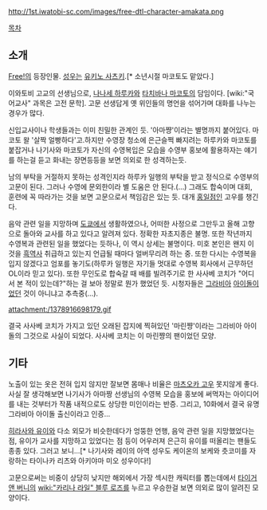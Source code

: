 {{{+1 天方 美帆 / Miho Amakata}}}
http://1st.iwatobi-sc.com/images/free-dtl-character-amakata.png

[[목차]]

== 소개 ==
[[Free!]]의 등장인물. [[성우]]는 [[유키노 사츠키]].[* 소년시절 마코토도 맡았다.]

이와토비 고교의 선생님으로, [[나나세 하루카]]와 [[타치바나 마코토]]의 담임이다. [wiki:"국어교사" 과목은 고전 문학]. 고문 선생답게 옛 위인들의 명언을 섞어가며 대화를 나누는 경우가 많다.

신입교사이나 학생들과는 이미 친밀한 관계인 듯. '아마쨩'이라는 별명까지 붙어있다. 마코토 왈 '살짝 얼빵하다'고.하지만 수영장 청소에 은근슬쩍 빠지려는 하루카와 마코토를 붙잡거나 나기사와 마코토가 자신의 수영복입은 모습을 수영부 홍보에 활용하자는 얘기를 하는걸 듣고 화내는 장면등등을 보면 의외로 한 성격하는듯.

남의 부탁을 거절하지 못하는 성격인지라 하루카 일행의 부탁을 받고 정식으로 수영부의 고문이 된다. 그러나 수영에 문외한이라 별 도움은 안 된다.(…) 그래도 합숙이며 대회, 훈련에 꼭 따라가는 것을 보면 고문으로서 책임감은 있는 듯. 대개 [[홍일점]]인 고우를 챙긴다.

음악 관련 일을 지망하며 [[도쿄]]에서 생활하였으나, 어떠한 사정으로 그만두고 올해 고향으로 돌아와 교사를 하고 있다고 알려져 있다. 정확한 자초지종은 불명. 또한 작년까지 수영복과 관련된 일을 했었다는 듯하나, 이 역시 상세는 불명이다. 미호 본인은 왠지 이것을 [[흑역사]] 취급하고 있는지 언급될 때마다 얼버무리려 하는 중. 또한 다시는 수영복을 입지 않겠다고 엄포를 놓기도(하루카 일행은 자기들 멋대로 수영복 회사에서 근무하던 OL이라 믿고 있다). 또한 무인도로 합숙갈 때 배를 빌려주기로 한 사사베 코치가 "어디서 본 적이 있는데?"하는 걸 보아 정말로 뭔가 했었던 듯. 시청자들은 [[그라비아]] [[아이돌]]이었던 것이 아니냐고 추측중(…). 

attachment:/1378916698179.gif

결국 사사베 코치가 가지고 있던 오래된 잡지에 찍혀있던 '마린쨩'이라는 그라비아 아이돌의 그것으로 사실이 되었다. 사사베 코치는 이 마린쨩의 팬이었던 모양. 

== 기타 ==
노출이 있는 옷은 전혀 입지 않지만 잘보면 몸매나 비율은 [[마츠오카 고우]] 못지않게 좋다. 사실 잘 생각해보면 나기사가 아마짱 선생님의 수영복 모습을 홍보에 써먹자는 아이디어를 내는 것부터가 작품 내적으로도 상당한 미인이라는 반증. 그리고, 10화에서 결국 유명 그라비아 아이돌 출신이라고 인증...

[[히라사와 유이]]와 다소 외모가 비슷한데다가 엉뚱한 언행, 음악 관련 일을 지망했었다는 점, 유이가 교사를 지망하고 있었다는 점 등이 어우러져 은근히 유이를 떠올리는 팬들도 종종 있다. 그러고 보니...[* 나기사와 레이의 아역 성우도 케이온의 보케와 츳코미를 자랑하는 타이나카 리츠와 아키야마 미오 성우이다!]

고문으로써는 비중이 상당히 낮지만 해외에서 가장 섹시한 캐릭터를 뽑는데에서 [[타이거 앤 버니]]의 [[wiki:"카리나 라일" 블루 로즈]]를 누르고 우승한걸 보면 의외로 많이 알려진 모양이다.
